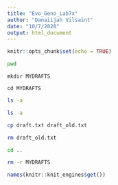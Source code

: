```yaml
---
title: "Evo_Geno_Lab7x"
author: "Danaiijah Vilsaint"
date: "10/7/2020"
output: html_document
---
```


```r
knitr::opts_chunk$set(echo = TRUE)
```
```sh
pwd
```
```sh.
mkdir MYDRAFTS
```

```sh.
cd MYDRAFTS
```
```sh
ls -a
```

```sh
ls -a
```

```sh
cp draft.txt draft_old.txt
```
```sh
rm draft_old.txt
```
```sh
cd ..
```
```sh
rm -r MYDRAFTS
```
```r
names(knitr::knit_engines$get())
```





